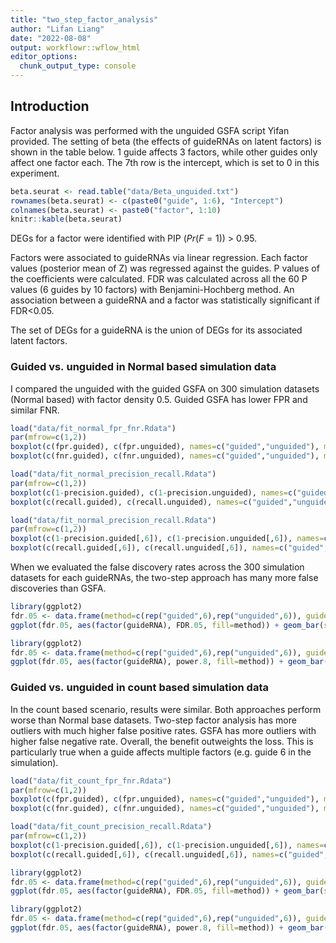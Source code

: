 ```yaml
---
title: "two_step_factor_analysis"
author: "Lifan Liang"
date: "2022-08-08"
output: workflowr::wflow_html
editor_options:
  chunk_output_type: console
---
```


## Introduction

Factor analysis was performed with the unguided GSFA script Yifan provided. The setting of beta (the effects of guideRNAs on latent factors) is shown in the table below. 1 guide affects 3 factors, while other guides only affect one factor each. The 7th row is the intercept, which is set to 0 in this experiment.

```r
beta.seurat <- read.table("data/Beta_unguided.txt")
rownames(beta.seurat) <- c(paste0("guide", 1:6), "Intercept")
colnames(beta.seurat) <- paste0("factor", 1:10)
knitr::kable(beta.seurat)
```

DEGs for a factor were identified with PIP ($Pr(F=1)$) > 0.95.

Factors were associated to guideRNAs via linear regression. Each factor values (posterior mean of Z) was regressed against the guides. P values of the coefficients were calculated. FDR was calculated across all the 60 P values (6 guides by 10 factors) with Benjamini-Hochberg method. An association between a guideRNA and a factor was statistically significant if FDR<0.05.

The set of DEGs for a guideRNA is the union of DEGs for its associated latent factors.

### Guided vs. unguided in Normal based simulation data

I compared the unguided with the guided GSFA on 300 simulation datasets (Normal based) with factor density 0.5. Guided GSFA has lower FPR and similar FNR.


```r
load("data/fit_normal_fpr_fnr.Rdata")
par(mfrow=c(1,2))
boxplot(c(fpr.guided), c(fpr.unguided), names=c("guided","unguided"), main="False Positive Rate")
boxplot(c(fnr.guided), c(fnr.unguided), names=c("guided","unguided"), main="False Negative Rate")
```

```r
load("data/fit_normal_precision_recall.Rdata")
par(mfrow=c(1,2))
boxplot(c(1-precision.guided), c(1-precision.unguided), names=c("guided","unguided"), main="False Discovery Rate")
boxplot(c(recall.guided), c(recall.unguided), names=c("guided","unguided"), main="Power")
```

```r
load("data/fit_normal_precision_recall.Rdata")
par(mfrow=c(1,2))
boxplot(c(1-precision.guided[,6]), c(1-precision.unguided[,6]), names=c("guided","unguided"), main="False Discovery Rate")
boxplot(c(recall.guided[,6]), c(recall.unguided[,6]), names=c("guided","unguided"), main="Power")
```

When we evaluated the false discovery rates across the 300 simulation datasets for each guideRNAs, the two-step approach has many more false discoveries than GSFA.

```r
library(ggplot2)
fdr.05 <- data.frame(method=c(rep("guided",6),rep("unguided",6)), guideRNA=rep(paste0("guide",1:6),2),FDR.05=c(colSums(precision.guided<0.95, na.rm=T), colSums(precision.unguided<0.95, na.rm=T)))
ggplot(fdr.05, aes(factor(guideRNA), FDR.05, fill=method)) + geom_bar(stat="identity", position = "dodge") + scale_fill_brewer(palette = "Set1") + ylab("# of datasets with FDR>5%")
```

```r
library(ggplot2)
fdr.05 <- data.frame(method=c(rep("guided",6),rep("unguided",6)), guideRNA=rep(paste0("guide",1:6),2),power.8=c(colSums(recall.guided<0.8, na.rm=T), colSums(recall.unguided<0.8, na.rm=T)))
ggplot(fdr.05, aes(factor(guideRNA), power.8, fill=method)) + geom_bar(stat="identity", position = "dodge") + scale_fill_brewer(palette = "Set1") + ylab("# of datasets with power<80%")
```


### Guided vs. unguided in count based simulation data

In the count based scenario, results were similar. Both approaches perform worse than Normal base datasets. Two-step factor analysis has more outliers with much higher false positive rates. GSFA has more outliers with higher false negative rate. Overall, the benefit outweights the loss. This is particularly true when a guide affects multiple factors (e.g. guide 6 in the simulation).

```r
load("data/fit_count_fpr_fnr.Rdata")
par(mfrow=c(1,2))
boxplot(c(fpr.guided), c(fpr.unguided), names=c("guided","unguided"), main="False Positive Rate")
boxplot(c(fnr.guided), c(fnr.unguided), names=c("guided","unguided"), main="False Negative Rate")
```

```r
load("data/fit_count_precision_recall.Rdata")
par(mfrow=c(1,2))
boxplot(c(1-precision.guided[,6]), c(1-precision.unguided[,6]), names=c("guided","unguided"), main="False Discovery Rate")
boxplot(c(recall.guided[,6]), c(recall.unguided[,6]), names=c("guided","unguided"), main="Power")
```

```r
library(ggplot2)
fdr.05 <- data.frame(method=c(rep("guided",6),rep("unguided",6)), guideRNA=rep(paste0("guide",1:6),2),FDR.05=c(colSums(precision.guided<0.95, na.rm=T), colSums(precision.unguided<0.95, na.rm=T)))
ggplot(fdr.05, aes(factor(guideRNA), FDR.05, fill=method)) + geom_bar(stat="identity", position = "dodge") + scale_fill_brewer(palette = "Set1") + ylab("# of datasets with FDR>5%")
```

```r
library(ggplot2)
fdr.05 <- data.frame(method=c(rep("guided",6),rep("unguided",6)), guideRNA=rep(paste0("guide",1:6),2),power.8=c(colSums(recall.guided<0.8, na.rm=T), colSums(recall.unguided<0.8, na.rm=T)))
ggplot(fdr.05, aes(factor(guideRNA), power.8, fill=method)) + geom_bar(stat="identity", position = "dodge") + scale_fill_brewer(palette = "Set1") + ylab("# of datasets with power<80%")
```